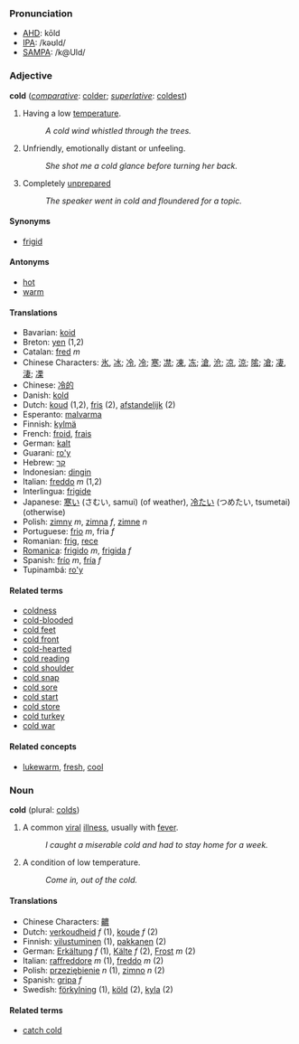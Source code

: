 ===Pronunciation===
*[[w:AHD|AHD]]: kōld
*[[w:IPA|IPA]]: /kəʊld/
*[[w:SAMPA|SAMPA]]: /k@Uld/

===Adjective===
'''cold''' (''[[comparative]]'': [[colder]]; ''[[superlative]]'': [[coldest]])

#Having a low [[temperature]].
#:''A cold wind whistled through the trees.''
#Unfriendly, emotionally distant or unfeeling.
#:''She shot me a cold glance before turning her back.''
#Completely [[prepare|unprepared]]
#:''The speaker went in cold and floundered for a topic.''

====Synonyms====
*[[frigid]]

====Antonyms====
*[[hot]]
*[[warm]]

====Translations====
*Bavarian: [[koid]]
*Breton: [[yen]] (1,2)
*Catalan: [[fred]] ''m''
*Chinese Characters: [[氷]], [[冰]]; [[冷]], [[冷]]; [[寒]]; [[凚]]; [[凍]], [[冻]]; [[滄]], [[沧]]; [[凉]], [[涼]]; [[隂]]; [[凔]]; [[凄]], [[淒]]; [[凓]]
*Chinese: [[冷的]]
*Danish: [[kold]]
*Dutch: [[koud]] (1,2), [[fris]] (2), [[afstandelijk]] (2)
*Esperanto: [[malvarma]]
*Finnish: [[kylmä]]
*French: [[froid]], [[frais]]
*German: [[kalt]]
*Guarani: [[ro'y]]
*Hebrew: [[קר]]
*Indonesian: [[dingin]]
*Italian: [[freddo]] ''m'' (1,2)
*Interlingua: [[frigide]]
*Japanese: [[寒い]] (さむい, samui) (of weather), [[冷たい]] (つめたい, tsumetai) (otherwise)
*Polish: [[zimny]] ''m'', [[zimna]] ''f'', [[zimne]] ''n''
*Portuguese: [[frio]] ''m'', fria ''f''
*Romanian: [[frig]], [[rece]]
*[[Romanica]]: [[frigido]] ''m'', [[frigida]] ''f''
*Spanish: [[frío]] ''m'', [[fría]] ''f''
*Tupinambá: [[ro'y]]

====Related terms====
*[[coldness]]
*[[cold-blooded]]
*[[cold feet]]
*[[cold front]]
*[[cold-hearted]]
*[[cold reading]]
*[[cold shoulder]]
*[[cold snap]]
*[[cold sore]]
*[[cold start]]
*[[cold store]]
*[[cold turkey]]
*[[cold war]]

====Related concepts====
*[[lukewarm]], [[fresh]], [[cool]]

===Noun===
'''cold''' (plural: [[colds]])

#A common [[viral]] [[illness]], usually with [[fever]].
#:''I caught a miserable cold and had to stay home for a week.''
#A condition of low temperature. 
#:''Come in, out of the cold.''

====Translations====
*Chinese Characters: [[齈]]
*Dutch: [[verkoudheid]] ''f'' (1), [[koude]] ''f'' (2)
*Finnish: [[vilustuminen]] (1), [[pakkanen]] (2)
*German: [[Erkältung]] ''f'' (1), [[Kälte]] ''f'' (2), [[Frost]] ''m'' (2)
*Italian: [[raffreddore]] ''m'' (1), [[freddo]] ''m'' (2)
*Polish: [[przeziębienie]] ''n'' (1), [[zimno]] ''n'' (2)
*Spanish: [[gripa]] ''f''
*Swedish: [[förkylning]] (1), [[köld]] (2), [[kyla]] (2)

====Related terms====
*[[catch cold]]